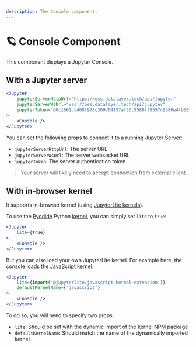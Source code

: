 ```yaml
---
description: The Console component.
---
```



# 🪐 Console Component

This component displays a Jupyter Console.

## With a Jupyter server

<StorybookView 
    story='components-console--default'
/>

```jsx
<Jupyter
    jupyterServerHttpUrl="https://oss.datalayer.tech/api/jupyter"
    jupyterServerWsUrl="wss://oss.datalayer.tech/api/jupyter"
    jupyterToken="60c1661cc408f978c309d04157af55c9588ff9557c9380e4fb50785750703da6"
>
    <Console />
</Jupyter>
```

You can set the following props to connect it to a running Jupyter Server:
- `jupyterServerHttpUrl`: The server URL
- `jupyterServerWsUrl`: The server websocket URL
- `jupyterToken`: The server authentication token

> Your server will likely need to accept connection from external client.

## With in-browser kernel

It supports in-browser kernel (using [JupyterLite kernels](https://jupyterlite.readthedocs.io/en/stable/)).

To use the [Pyodide](https://pyodide.org/) Python [kernel](https://github.com/jupyterlite/pyodide-kernel),
you can simply set `lite` to `true`:

<StorybookView 
    story='components-console--lite-python'
/>

```jsx
<Jupyter
    lite={true}
>
    <Console />
</Jupyter>
```

But you can also load your own JupyterLite kernel. For example here, the console loads
the [JavaScript kernel](https://github.com/jupyterlite/jupyterlite/tree/main/py/jupyterlite-javascript-kernel).

<StorybookView 
    story='components-console--lite-javascript'
/>

```jsx
<Jupyter
    lite={import('@jupyterlite/javascript-kernel-extension')}
    defaultKernelName={'javascript'}
>
    <Console />
</Jupyter>
```

To do so, you will need to specify two props:
- `lite`: Should be set with the dynamic import of the kernel NPM package
- `defaultKernelName`: Should match the name of the dynamically imported kernel
